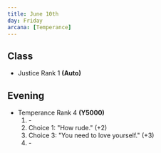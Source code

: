 ```yaml
---
title: June 10th
day: Friday
arcana: [Temperance]
---
```


## Class
- Justice Rank 1 **(Auto)**

## Evening
- Temperance Rank 4 **(Y5000)**
    1. \-
    1. Choice 1: "How rude." (+2)
    1. Choice 3: "You need to love yourself." (+3)
    1. \-